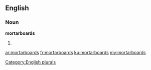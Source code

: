 ==English==

===Noun===
'''mortarboards'''

# {{plural of|mortarboard}}

[[Category:English plurals]]

[[ar:mortarboards]]
[[fr:mortarboards]]
[[ku:mortarboards]]
[[my:mortarboards]]